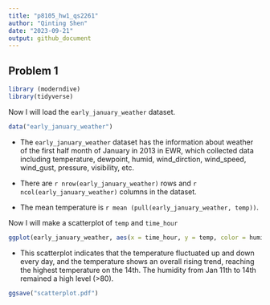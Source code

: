 ```yaml
---
title: "p8105_hw1_qs2261"
author: "Qinting Shen"
date: "2023-09-21"
output: github_document
---
```


## Problem 1

```r
library (moderndive) 
library(tidyverse)
```

Now I will load the `early_january_weather` dataset.

```r
data("early_january_weather")
```

* The `early_january_weather` dataset has the information about weather of the first half month of January in 2013 in EWR, which collected data including temperature, dewpoint, humid, wind_dirction, wind_speed, wind_gust, pressure, visibility, etc.

* There are `r nrow(early_january_weather)` rows and `r ncol(early_january_weather)` columns in the dataset.

* The mean temperature is `r mean (pull(early_january_weather, temp))`.


Now I will make a scatterplot of  `temp` and `time_hour`

```r
ggplot(early_january_weather, aes(x = time_hour, y = temp, color = humid)) + geom_point()
```

* This scatterplot indicates that the temperature fluctuated up and down every day, and the temperature shows an overall rising trend, reaching the highest temperature on the 14th. The humidity from Jan 11th to 14th remained a high level (>80).

```r
ggsave("scatterplot.pdf")
```



